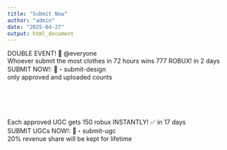 ```yaml
---
title: "Submit Now"
author: "admin"
date: "2025-04-27"
output: html_document
---
```


DOUBLE EVENT! 🎪 @everyone <br/>
Whoever submit the most clothes in 72 hours wins 777 ROBUX! in 2 days <br/>
SUBMIT NOW!: ⁠📩・submit-design<br/>
only approved and uploaded counts <br/>
<br/>
<br/> 
<br/>
<br/>
<br/>
Each approved UGC gets 150 robux INSTANTLY! ✅ in 17 days     <br/>
SUBMIT UGCs NOW!: ⁠📩・submit-ugc <br/>
20% revenue share will be kept for lifetime <br/>